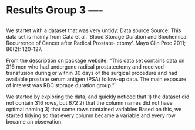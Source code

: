 # Results Group 3 ----
## 

We startet with a dataset that was very untidy:
Data source
Source: This data set is mainly from Cata et al. ’Blood Storage Duration and Biochemical Recurrence of Cancer after Radical Prostate- ctomy’. Mayo Clin Proc 2011; 86(2): 120-127. 

From the description on package website: “This data set contains data on 316 men who had undergone radical prostatectomy and received transfusion during or within 30 days of the surgical procedure and had available prostate serum antigen (PSA) follow-up data. The main exposure of interest was RBC storage duration group.”

We started by exploring the data, and quickly noticed that 
1) the dataset did not contain 316 rows, but 672
2) that the column names did not have optimal naming
3) that some rows contained variables
Based on this, we started tidying so that every column became a variable and every row became an obsevation.